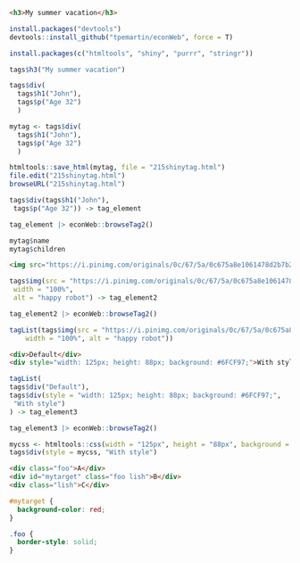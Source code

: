 
```html
<h3>My summer vacation</h3>
```

```r
install.packages("devtools")
devtools::install_github("tpemartin/econWeb", force = T)
```

```r
install.packages(c("htmltools", "shiny", "purrr", "stringr"))

```

```r

tags$h3("My summer vacation")
```

```r
tags$div(
  tags$h1("John"),
  tags$p("Age 32")
  )
```

```r
mytag <- tags$div(
  tags$h1("John"),
  tags$p("Age 32")
  )

htmltools::save_html(mytag, file = "215shinytag.html")
file.edit("215shinytag.html")
browseURL("215shinytag.html")
```

```r
tags$div(tags$h1("John"),
 tags$p("Age 32")) -> tag_element

tag_element |> econWeb::browseTag2()
```

```r
mytag$name
mytag$children
```

```html
<img src="https://i.pinimg.com/originals/0c/67/5a/0c675a8e1061478d2b7b21b330093444.gif" width="100%" alt="happy robot">
```

```r
tags$img(src = "https://i.pinimg.com/originals/0c/67/5a/0c675a8e1061478d2b7b21b330093444.gif",
 width = "100%",
 alt = "happy robot") -> tag_element2

tag_element2 |> econWeb::browseTag2()

```

```r
tagList(tags$img(src = "https://i.pinimg.com/originals/0c/67/5a/0c675a8e1061478d2b7b21b330093444.gif",
    width = "100%", alt = "happy robot"))
```

```html
<div>Default</div>
<div style="width: 125px; height: 88px; background: #6FCF97;">With style</div>
```

```r
tagList(
tags$div("Default"),
tags$div(style = "width: 125px; height: 88px; background: #6FCF97;",
 "With style")
) -> tag_element3

tag_element3 |> econWeb::browseTag2()

```

```r
mycss <- htmltools::css(width = "125px", height = "88px", background = "#6FCF97")
tags$div(style = mycss, "With style")
```

```html
<div class="foo">A</div>
<div id="mytarget" class="foo lish">B</div>
<div class="lish">C</div>
```

```css
#mytarget {
  background-color: red;
}

.foo {
  border-style: solid;
}
```


